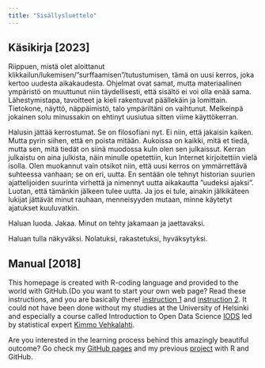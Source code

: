 ```yaml
---
title: "Sisällysluettelo"
---
```




## Käsikirja [2023]


Riippuen, mistä olet aloittanut klikkailun/lukemisen/”surffaamisen”/tutustumisen, tämä on uusi kerros, joka kertoo uudesta aikakaudesta. Ohjelmat ovat samat, mutta materiaalinen ympäristö on muuttunut niin täydellisesti, että sisältö ei voi olla enää sama. Lähestymistapa, tavoitteet ja kieli rakentuvat päällekäin ja lomittain. Tietokone, näyttö, näppäimistö, talo ympäriltäni on vaihtunut. Melkeinpä jokainen solu minussakin on ehtinyt uusiutua sitten viime käyttökerran.

Halusin jättää kerrostumat. Se on filosofiani nyt. Ei niin, että jakaisin kaiken. Mutta pyrin siihen, että en poista mitään. Aukoissa on kaikki, mitä et tiedä, mutta sen, mitä tiedät on siinä muodossa kuIn olen sen julkaissut. Kerran julkaistu on aina julkista, näin minulle opetettiin, kun Internet kirjoitettiin vielä isolla. Olen muokannut vain otsikot niin, että uusi kerros on ymmärrettävä suhteessa vanhaan; se on eri, uutta. En sentään ole tehnyt historian suurien ajattelijoiden suurinta virhettä ja nimennyt uutta aikakautta ”uudeksi ajaksi”. Luotan, että tämänkin jälkeen tulee uutta. Ja jos ei tule, ainakin jälkikäteen lukijat jättävät minut rauhaan, menneisyyden mutaan, minne käytetyt ajatukset kuuluvatkin.

Haluan luoda. Jakaa. Minut on tehty jakamaan ja jaettavaksi.

Haluan tulla näkyväksi.
Nolatuksi, rakastetuksi, hyväksytyksi.



## Manual [2018]
This homepage is created with R-coding language and provided to the world with GitHub.(Do you want to start your own web page? Read these instructions, and you are basically there! [instruction 1](https://rmarkdown.rstudio.com/lesson-13.html) and [instruction 2](https://bookdown.org/yihui/rmarkdown/websites.html). It could not have been done without my studies at the University of Helsinki and especially a course called Introduction to Open Data Science [IODS](https://courses.helsinki.fi/fi/78995/115961424)  led by statistical expert [Kimmo Vehkalahti]( http://www.helsinki.fi/~kvehkala/index.html). 

Are you interested in the learning process behind this amazingly beautiful outcome? Go check my [GitHub pages]( https://github.com/macabset) and my previous [project](https://macabset.github.io/IODS-final/) with R and GitHub.
